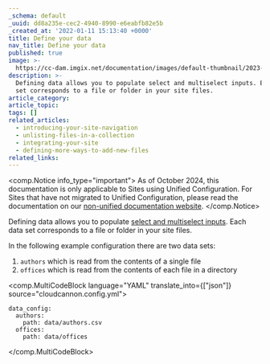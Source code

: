 ```yaml
---
_schema: default
_uuid: dd8a235e-cec2-4940-8990-e6eabfb82e5b
_created_at: '2022-01-11 15:13:40 +0000'
title: Define your data
nav_title: Define your data
published: true
image: >-
  https://cc-dam.imgix.net/documentation/images/default-thumbnail/2023-Q4/CloudCannon-Documentation-Thumbnail.png
description: >-
  Defining data allows you to populate select and multiselect inputs. Each data
  set corresponds to a file or folder in your site files.
article_category:
article_topic:
tags: []
related_articles:
  - introducing-your-site-navigation
  - unlisting-files-in-a-collection
  - integrating-your-site
  - defining-more-ways-to-add-new-files
related_links:
---
```


<comp.Notice info_type="important">
As of October 2024, this documentation is only applicable to Sites using Unified Configuration.
For Sites that have not migrated to Unified Configuration, please read the documentation on our [non-unified documentation website](https://non-unified.cloudcannon.com/documentation/articles/define-your-data/).
</comp.Notice>

Defining data allows you to populate [select and multiselect inputs](/documentation/articles/select-and-multiselect-inputs/). Each data set corresponds to a file or folder in your site files.

In the following example configuration there are two data sets:

  1. `authors` which is read from the contents of a single file
  1. `offices` which is read from the contents of each file in a directory

<comp.MultiCodeBlock language="YAML" translate_into={["json"]} source="cloudcannon.config.yml">
```
data_config:
  authors:
    path: data/authors.csv
  offices:
    path: data/offices
```
</comp.MultiCodeBlock>
